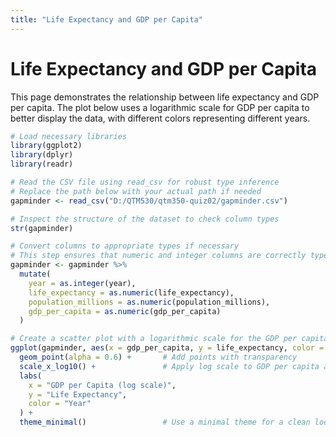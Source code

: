 ```yaml
---
title: "Life Expectancy and GDP per Capita"
---
```


# Life Expectancy and GDP per Capita

This page demonstrates the relationship between life expectancy and GDP per capita. The plot below uses a logarithmic scale for GDP per capita to better display the data, with different colors representing different years.

```r
# Load necessary libraries
library(ggplot2)
library(dplyr)
library(readr)

# Read the CSV file using read_csv for robust type inference
# Replace the path below with your actual path if needed
gapminder <- read_csv("D:/QTM530/qtm350-quiz02/gapminder.csv")

# Inspect the structure of the dataset to check column types
str(gapminder)

# Convert columns to appropriate types if necessary
# This step ensures that numeric and integer columns are correctly typed
gapminder <- gapminder %>%
  mutate(
    year = as.integer(year),
    life_expectancy = as.numeric(life_expectancy),
    population_millions = as.numeric(population_millions),
    gdp_per_capita = as.numeric(gdp_per_capita)
  )

# Create a scatter plot with a logarithmic scale for the GDP per capita axis
ggplot(gapminder, aes(x = gdp_per_capita, y = life_expectancy, color = factor(year))) +
  geom_point(alpha = 0.6) +       # Add points with transparency
  scale_x_log10() +               # Apply log scale to GDP per capita axis
  labs(
    x = "GDP per Capita (log scale)",
    y = "Life Expectancy",
    color = "Year"
  ) +
  theme_minimal()                 # Use a minimal theme for a clean look
```
